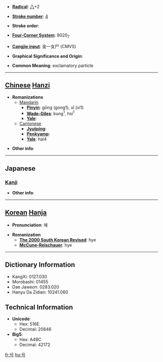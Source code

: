 * '''[[Wiktionary:Chinese radical index| Radical]]''': [[Wiktionary:Chinese radical index 八|八]]+2

* '''[[Wiktionary:Chinese total strokes index|Stroke number]]''': [[Wiktionary:Chinese total strokes index 4|4]]

* '''Stroke order''': 

* '''[[Wiktionary:Chinese four corner index|Four-Corner System]]''': 8020<sub>7</sub>

* '''[[Wiktionary:Chinese Cangjie index|Cangjie input]]''': 金一女尸 (CMVS)

* '''Graphical Significance and Origin''': 

* '''Common Meaning''': exclamatory particle

----

== [[Chinese]] [[Hanzi]] ==

* '''Romanizations'''
** [[Mandarin]]
*** '''[[Pinyin]]''': gōng (gong1), xī (xi1)
*** '''[[Wade-Giles]]''': kung<sup>1</sup>, hsi<sup>1</sup>
*** '''[[Yale]]''': 
**[[Cantonese]]
***'''[[Jyutping]]''':
***'''[[Penkyamp]]''': 
***'''[[Yale]]''': hai4

* '''Other info''': 

----

==Japanese==
===[[Kanji]]===
{{kanji|on readings=[[けい]] (kei)|kun readings=[[の]] (no)}}

* '''Other info''':  

----

== [[Korean]] [[Hanja]] ==

* '''Pronunciation''': 혜

* '''Romanization'''
** '''[[The 2000 South Korean Revised Romanization|The 2000 South Korean Revised]]''': hye
** '''[[McCune-Reischauer]]''': hye

----

== Dictionary Information ==

* KangXi: 0127.030
* Morobashi: 01455
* Dae Jaweon: 0283.020
* Hanyu Da Zidian: 10241.060

== Technical Information ==

* '''Unicode''':
** Hex: 516E
** Decimal: 20846
* '''Big5''':
** Hex: A4BC
** Decimal: 42172

[[fr:兮]]
[[hu:兮]]
